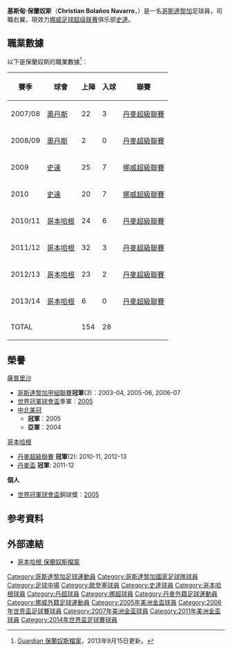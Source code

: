 {{noteTA
|G1=uefa
|G2=Football
|T= zh-hk:基斯甸·保蘭奴斯; zh-cn:克里斯蒂安·博拉尼奥斯; zh-tw:克里斯蒂安·博拉尼奧斯
|1=zh-hk:基斯甸·保蘭奴斯·拿華路; zh-cn:克里斯蒂安·博拉尼奥斯·纳瓦罗; zh-tw:克里斯蒂安·博拉尼奧斯·納瓦羅
|2=zh-hk:保蘭奴斯; zh-cn:博拉尼奥斯; zh-tw:博拉尼奧斯
|3=zh-hk:基斯甸; zh-cn:克里斯蒂安; zh-tw:克里斯蒂安
}}
{{Infobox football biography
| name                = 基斯甸·保蘭奴斯<br />''Christian Bolaños''
| fullname            = Christian Bolaños Navarro
| image               = Christian Bolaños - Jan. 2018 (cropped).jpg
| birth_date          = {{birth date and age|df=y|1984|5|17}}
| birth_place         = 哥斯達黎加[[聖何塞縣|聖何塞縣]][[阿蒂略區|阿蒂略]]
| height              = 1.78 m<ref>{{cite web |url=https://tournament.fifadata.com/documents/FWC/2018/pdf/FWC_2018_SQUADLISTS.PDF |title=2018 FIFA World Cup Russia – List of Players |website=FIFA.com |publisher=Fédération Internationale de Football Association |format=PDF |date=4 June 2018 |access-date=10 June 2018 |archive-url=https://web.archive.org/web/20180619164139/https://tournament.fifadata.com/documents/FWC/2018/pdf/FWC_2018_SQUADLISTS.PDF |archive-date=2018-06-19 |dead-url=yes }}</ref>
| position            = [[右中場|右中場]]
| currentclub         = [[史達體育會|史達]]
| clubnumber          = 30
| years1              = 2001–2007|clubs1 = {{flagicon|CRC}}[[萨普里萨体育俱乐部|薩普里沙]]      |caps1 =138      |goals1 = 10
| years2              = 2007–2008|clubs2 = {{flagicon|DEN}}[[歐登塞足球會|奧丹斯]]              |caps2 = 24      |goals2 =  3
| years3              = 2008–2010|clubs3 = {{flagicon|NOR}}[[史達足球會|史達]]                  |caps3 = 45      |goals3 = 14
| years4              = 2010–2014    |clubs4 = {{flagicon|DEN}}[[哥本哈根足球會|哥本哈根]]          |caps4 = 101      |goals4 = 14
| years5              = 2014    |clubs5 = {{flagicon|CRC}}[[卡達真尼斯體育會|卡達真尼斯]]          |caps5 = 12      |goals5 = 0
| years6              = 2015    |clubs6 = {{flagicon|QAT}}[[艾加拉法體育會|艾加拉法]]          |caps6 = 11      |goals6 = 4
| years7              = 2015–2016    |clubs7 = {{flagicon|CRC}}[[萨普里萨体育俱乐部|薩普里薩]]          |caps7 = 13      |goals7 = 5
| years8              = 2016–2017
| clubs8              = [[溫哥華白帽足球會|溫哥華白帽]]
| caps8               = 48
| goals8              = 5
| years9              = 2018–2020
| clubs9              = [[萨普里萨体育俱乐部|萨普里萨]]
| caps9               = 98
| goals9              = 34
| years10             = 2020–
| clubs10             = [[史達體育會|史達]]
| caps10              = 4
| goals10             = 2
| nationalteam1       = [[哥斯達黎加國家足球隊|哥斯達黎加]]
| nationalyears1      = 2005–
| nationalcaps1       = 86
| nationalgoals1      = 6
| pcupdate            = 2013年9月15日
| ntupdate            = 2012年10月17日
}}
'''基斯甸·保蘭奴斯'''（'''Christian Bolaños Navarro'''，{{bd|1984年|5月17日|}}）是一名[[哥斯達黎加|哥斯達黎加]]足球員，司職右翼，現效力[[挪威足球超级联赛|挪威足球超级联赛]]俱乐部[[史達體育會|史達]]。

== 職業數據 ==
以下是保蘭奴斯的職業數據<ref>[http://guardian.touch-line.com/?Lang=0&CTID=10&CPID=14&pStr=Player&PLID=173118&TEID=378 Guardian 保蘭奴斯檔案{{en}}]{{dead link|date=2017年12月 |bot=InternetArchiveBot |fix-attempted=yes }}，2013年9月15日更新。</ref>︰
{| class="wikitable"
|-
! 賽季 !! 球會 !! 上陣 !! 入球 !! 聯賽  
|-  
| 2007/08 || {{flagicon|Denmark}} [[歐登塞足球會|奧丹斯]] || {{0}}22 || {{0}}{{0}}3 || [[丹麥超級聯賽|丹麥超級聯賽]]
|-  
| 2008/09 || {{flagicon|Denmark}} [[歐登塞足球會|奧丹斯]] || {{0}}{{0}}2 || {{0}}{{0}}0 || [[丹麥超級聯賽|丹麥超級聯賽]]
|-  
| 2009    || {{flagicon|Norway}}  [[史達足球會|史達]] || {{0}}25 || {{0}}{{0}}7 || [[挪威超級聯賽|挪威超級聯賽]]
|-  
| 2010    || {{flagicon|Norway}}  [[史達足球會|史達]] || {{0}}20 || {{0}}{{0}}7 || [[挪威超級聯賽|挪威超級聯賽]]
|-  
| 2010/11 || {{flagicon|Denmark}} [[哥本哈根足球會|哥本哈根]] || {{0}}24 || {{0}}{{0}}6 || [[丹麥超級聯賽|丹麥超級聯賽]]
|-  
| 2011/12 || {{flagicon|Denmark}} [[哥本哈根足球會|哥本哈根]] || {{0}}32 || {{0}}{{0}}3 || [[丹麥超級聯賽|丹麥超級聯賽]]
|-  
| 2012/13 || {{flagicon|Denmark}} [[哥本哈根足球會|哥本哈根]] || {{0}}23 || {{0}}{{0}}2 || [[丹麥超級聯賽|丹麥超級聯賽]]
|-  
| 2013/14 || {{flagicon|Denmark}} [[哥本哈根足球會|哥本哈根]] || {{0}}{{0}}6 || {{0}}{{0}}0 || [[丹麥超級聯賽|丹麥超級聯賽]]
|-  
! colspan=2 |TOTAL  
! 154  
! 28  
!  
|}

== 榮譽 ==
;[[萨普里萨体育俱乐部|薩普里沙]]
* [[哥斯达黎加足球甲级联赛|哥斯達黎加甲組聯賽]]'''冠軍'''(3)︰2003-04, 2005-06, 2006-07
* [[世界冠軍球會盃|世界冠軍球會盃]]季軍︰[[2005年世界冠軍球會盃|2005]]
* [[中北美洲及加勒比海聯賽冠軍盃|中北美冠]]
**'''冠軍'''︰2005
**'''亞軍'''︰2004

;[[哥本哈根足球會|哥本哈根]]
* [[丹麥超級聯賽|丹麥超級聯賽]] '''冠軍'''(2): 2010-11, 2012-13  
* [[丹麥盃|丹麥盃]] '''冠軍''': 2011-12


'''個人'''
* [[世界冠軍球會盃|世界冠軍球會盃]]銅球獎︰[[2005年世界冠軍球會盃|2005]]

== 参考資料 ==
{{reflist}}

== 外部連結 ==
* [http://www.fck.dk/holdet/spillerprofil/?playerid=17933 哥本哈根 保蘭奴斯檔案]{{Wayback|url=http://www.fck.dk/holdet/spillerprofil/?playerid=17933 |date=20130928042451 }} {{da}}

{{2014年世界杯足球赛哥斯达黎加参赛名单}}
{{2018年世界盃足球賽哥斯達黎加參賽名單}}

{{DEFAULTSORT:Bolanos, Christian}}
[[Category:哥斯達黎加足球運動員|Category:哥斯達黎加足球運動員]]
[[Category:哥斯達黎加國家足球隊球員|Category:哥斯達黎加國家足球隊球員]]
[[Category:足球中場|Category:足球中場]]
[[Category:歐登塞球員|Category:歐登塞球員]]
[[Category:史達球員|Category:史達球員]]
[[Category:哥本哈根球員|Category:哥本哈根球員]]
[[Category:丹超球員|Category:丹超球員]]
[[Category:挪超球員|Category:挪超球員]]
[[Category:丹麥外籍足球運動員|Category:丹麥外籍足球運動員]]
[[Category:挪威外籍足球運動員|Category:挪威外籍足球運動員]]
[[Category:2005年美洲金盃球員|Category:2005年美洲金盃球員]]
[[Category:2006年世界盃足球賽球員|Category:2006年世界盃足球賽球員]]
[[Category:2007年美洲金盃球員|Category:2007年美洲金盃球員]]
[[Category:2011年美洲金盃球員|Category:2011年美洲金盃球員]]
[[Category:2014年世界盃足球賽球員|Category:2014年世界盃足球賽球員]]